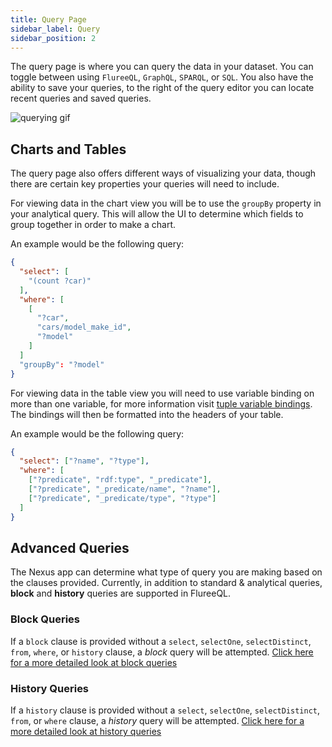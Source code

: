 ```yaml
---
title: Query Page
sidebar_label: Query
sidebar_position: 2
---
```


The query page is where you can query the data in your dataset. You can toggle between using `FlureeQL`, `GraphQL`, `SPARQL`, or `SQL`.
You also have the ability to save your queries, to the right of the query editor you can locate recent queries and saved queries.

![querying gif](/img/querying.gif)

## Charts and Tables

The query page also offers different ways of visualizing your data, though there are certain key properties your queries will need to include.

For viewing data in the chart view you will be to use the `groupBy` property in your analytical query. This will allow the UI to determine which fields to group together in order to make a chart.

An example would be the following query:

```json
{
  "select": [
    "(count ?car)"
  ],
  "where": [
    [
      "?car",
      "cars/model_make_id",
      "?model"
    ]
  ]
  "groupBy": "?model"
}
```

For viewing data in the table view you will need to use variable binding on more than one variable, for more information visit [tuple variable bindings](https://developers.flur.ee/docs/overview/query/analytical_query/#two-tuple-variable-binding).
The bindings will then be formatted into the headers of your table.

An example would be the following query:

```json
{
  "select": ["?name", "?type"],
  "where": [
    ["?predicate", "rdf:type", "_predicate"],
    ["?predicate", "_predicate/name", "?name"],
    ["?predicate", "_predicate/type", "?type"]
  ]
}
```

## Advanced Queries

The Nexus app can determine what type of query you are making based on the clauses provided. Currently, in addition to standard & analytical queries, **block** and **history** queries are supported in FlureeQL.

### Block Queries

If a `block` clause is provided without a `select`, `selectOne`, `selectDistinct`, `from`, `where`, or `history` clause, a _block_ query will be attempted. [Click here for a more detailed look at block queries](/docs/guides/querying/query-advanced/1.md)

### History Queries

If a `history` clause is provided without a `select`, `selectOne`, `selectDistinct`, `from`, or `where` clause, a _history_ query will be attempted. [Click here for a more detailed look at history queries](/docs/guides/querying/query-advanced/3.md)